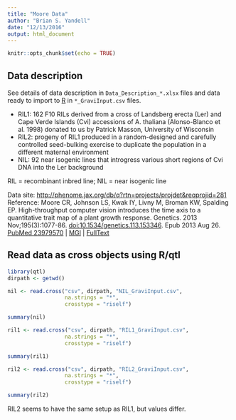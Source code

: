 ```yaml
---
title: "Moore Data"
author: "Brian S. Yandell"
date: "12/13/2016"
output: html_document
---
```


```r
knitr::opts_chunk$set(echo = TRUE)
```

## Data description

See details of data description in `Data_Description_*.xlsx` files and data ready to import to [R\qtl](http://rqtl.org) in `*_GraviInput.csv` files.

* RIL1: 162 F10 RILs derived from a cross of Landsberg erecta (Ler) and Cape Verde Islands (Cvi) accessions of A. thaliana (Alonso-Blanco et al. 1998) donated to us by Patrick Masson, University of Wisconsin
* RIL2: progeny of RIL1 produced in a random-designed and carefully controlled seed-bulking exercise to duplicate the population in a different maternal environment
* NIL: 92 near isogenic lines that introgress various short regions of Cvi DNA into the Ler background

RIL = recombinant inbred line; NIL = near isogenic line

Data site: <http://phenome.jax.org/db/q?rtn=projects/projdet&reqprojid=281>  
Reference: Moore CR, Johnson LS, Kwak IY, Livny M, Broman KW, Spalding EP. High-throughput computer vision introduces the time axis to a quantitative trait map of a plant growth response. Genetics. 2013 Nov;195(3):1077-86. [doi:10.1534/genetics.113.153346](http://dx.doi.org/10.1534/genetics.113.153346). Epub 2013 Aug 26.     
[PubMed 23979570](http://www.ncbi.nlm.nih.gov/pubmed/23979570?dopt=Abstract) |
[MGI](http://www.informatics.jax.org/reference/23979570) |
[FullText](http://www.ncbi.nlm.nih.gov/pmc/articles/PMC3813838/?tool=pubmed)

## Read data as cross objects using R/qtl

```r
library(qtl)
dirpath <- getwd()
```

```r
nil <- read.cross("csv", dirpath, "NIL_GraviInput.csv",
                  na.strings = "*",
                  crosstype = "riself")
```

```r
summary(nil)
```

```r
ril1 <- read.cross("csv", dirpath, "RIL1_GraviInput.csv",
                  na.strings = "*",
                  crosstype = "riself")
```

```r
summary(ril1)
```


```r
ril2 <- read.cross("csv", dirpath, "RIL2_GraviInput.csv",
                  na.strings = "*",
                  crosstype = "riself")
```

```r
summary(ril2)
```

RIL2 seems to have the same setup as RIL1, but values differ.